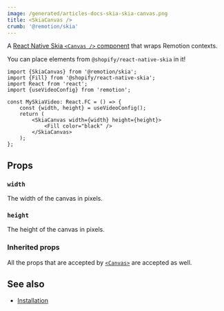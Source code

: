 ```yaml
---
image: /generated/articles-docs-skia-skia-canvas.png
title: <SkiaCanvas />
crumb: '@remotion/skia'
---
```


A [React Native Skia `<Canvas />` component](https://shopify.github.io/react-native-skia/docs/canvas/overview) that wraps Remotion contexts.

You can place elements from `@shopify/react-native-skia` in it!

```tsx twoslash
import {SkiaCanvas} from '@remotion/skia';
import {Fill} from '@shopify/react-native-skia';
import React from 'react';
import {useVideoConfig} from 'remotion';

const MySkiaVideo: React.FC = () => {
	const {width, height} = useVideoConfig();
	return (
		<SkiaCanvas width={width} height={height}>
			<Fill color="black" />
		</SkiaCanvas>
	);
};
```

## Props

### `width`

The width of the canvas in pixels.

### `height`

The height of the canvas in pixels.

### Inherited props

All the props that are accepted by [`<Canvas>`](https://shopify.github.io/react-native-skia/docs/canvas/overview) are accepted as well.

## See also

- [Installation](/docs/skia)
